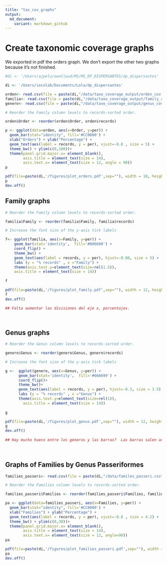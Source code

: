 ```yaml
---
title: "tax_cov_graphs"
output:
  md_document:
    variant: markdown_github
---
```


# Create taxonomic coverage graphs 

We exported in pdf the orders graph. We don't export the other two graphs because it's not finished.


```r
#di <- '/Users/ajpelu/ownCloud/MS/MS_DP_DISPERSANTES/dp_dispersantes'

di <- '/Users/iecolab/Documents/Lola/dp_dispersantes'

orden<- read.csv(file = paste(di,"/data/taxo_coverage_output/orden_cov.csv", sep="") )
familia<- read.csv(file = paste(di,"/data/taxo_coverage_output/family_cov.csv", sep=""))
genero<- read.csv(file = paste(di,"/data/taxo_coverage_output/genus_cov.csv", sep=""))

# Reorder the Family column levels to records-sorted order.

orden$Order <- reorder(orden$Order, orden$records)

p <- ggplot(data=orden, aes(x=Order, y=per)) +
  geom_bar(stat="identity", fill='#CC0000') + 
  xlab("Orders") + ylab("Percentage") +
  geom_text(aes(label = records, y = per), vjust=-0.8 , size = 5) + 
  theme_bw() + ylim(c(0,100))+
  theme(panel.grid.major.x= element_blank(),
        axis.title = element_text(size = 14),
        axis.text.x= element_text(size = 12, angle = 90))
p

pdf(file=paste(di,'/figures/plot_orders.pdf',sep=""), width = 10, height = 8)
p
dev.off()


```



## Family graphs

```r

# Reorder the Family column levels to records-sorted order.

familia$Family <- reorder(familia$Family, familia$records)

# Increase the font size of the y-axis tick labels

f<- ggplot(familia, aes(x=Family, y=per)) + 
    geom_bar(stat='identity',  fill='#006600') +
    coord_flip() +
    theme_bw() +
    geom_text(aes(label = records, y = per), hjust=-0.08, size = 5) +
    labs (y = "% records" , x ="Family") +
    theme(axis.text.y=element_text(size=rel(1.5)),
    axis.title = element_text(size = 14))
   
f

pdf(file=paste(di,'/figures/plot_family.pdf',sep=""), width = 12, height = 8)
f
dev.off()

## Falta aumentar las divisiones del eje x, porcentajes.

 
```

## Genus graphs

```r

# Reorder the Genus column levels to records-sorted order.

genero$Genus <- reorder(genero$Genus, genero$records)

# Increase the font size of the y-axis tick labels

g <-  ggplot(genero, aes(x=Genus, y=per)) + 
      geom_bar(stat='identity',  fill='#666699') +
      coord_flip()+
      theme_bw()+
      geom_text(aes(label = records, y = per), hjust=-0.3, size = 3.5) +
      labs (y = "% records" , x ="Genus") +
      theme(axis.text.y=element_text(size=rel(1)),
        axis.title = element_text(size = 14))
  
g

pdf(file=paste(di,'/figures/plot_genus.pdf',sep=""), width = 12, height = 8)
g
dev.off()
   
## Hay mucho hueco entre los géneros y las barras?  Las barras salen unidas
   
   
```

## Graphs of Families by Genus Passeriformes

```r

families_passeri<- read.csv(file = paste(di,"/data/familes_passeri.csv", sep="") )

# Reorder the Families column levels to records-sorted order.

families_passeri$Families <- reorder(families_passeri$Families, families_passeri$records)

pa <- ggplot(data=families_passeri, aes(x=Families, y=per)) +
  geom_bar(stat="identity", fill='#CC0000') + 
  xlab("Families") + ylab("Percentage") +
  geom_text(aes(label = records, y = per), vjust=-0.8 , size = 4.2) + 
  theme_bw() + ylim(c(0,30))+
  theme(panel.grid.major.x= element_blank(),
        axis.title = element_text(size = 14),
        axis.text.x= element_text(size = 12, angle=90))
pa

pdf(file=paste(di,'/figures/plot_families_passeri.pdf',sep=""), width = 10, height = 8)
pa
dev.off()
```

